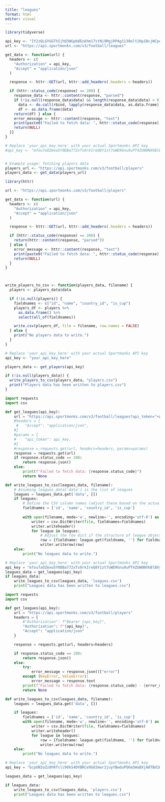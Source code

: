 ```yaml
---
title: "leagues"
format: html
editor: visual
---
```


```r
library(tidyverse)
```

```r
api_key <- "IY2zQLGYGGThIjhQ3WGpb8Eokhm17stNi9MgjRPAg1130elt2Hp1BcjWCpe8"
url <- "https://api.sportmonks.com/v3/football/leagues"

get_data <- function(url) {
  headers <- c(
    "Authorization" = api_key,
    "Accept" = "application/json"
  )

  response <- httr::GET(url, httr::add_headers(.headers = headers))

  if (httr::status_code(response) == 200) {
    response_data <- httr::content(response, "parsed")
    if (!is.null(response_data$data) && length(response_data$data) > 0) {
      data <- do.call(rbind, lapply(response_data$data, as.data.frame))
      df <- as.data.frame(data)
    return(df) } else {
    error_message <- httr::content(response, "text")
    print(paste0("Failed to fetch data: ", httr::status_code(response), " - ", error_message))
    return(NULL)
  }}
}

# Replace 'your_api_key_here' with your actual Sportmonks API key
#api_key <- "mfou7aOZmxw5Y0DBa772xTs0rkIreQ8Y1zt7oWD9Gnu9uPT4ZUW0NXkBlBXy"


# Example usage: fetching players data
players_url <- "https://api.sportmonks.com/v3/football/players"
players_data <- get_data(players_url)
```

```r

library(httr)

url <- "https://api.sportmonks.com/v3/football/players"

get_data <- function(url) {
  headers <- c(
    "Authorization" = api_key,
    "Accept" = "application/json"
  )

  response <- httr::GET(url, httr::add_headers(.headers = headers))

  if (httr::status_code(response) == 200) {
    return(httr::content(response, "parsed"))
  } else {
    error_message <- httr::content(response, "text")
    print(paste0("Failed to fetch data: ", httr::status_code(response), " - ", error_message))
    return(NULL)
  }
}



write_players_to_csv <- function(players_data, filename) {
  players <- players_data$data

  if (!is.null(players)) {
    fieldnames <- c("id", "name", "country_id", "is_cup")
    players_df <- players %>%
      as.data.frame() %>%
      select(all_of(fieldnames))

    write.csv(players_df, file = filename, row.names = FALSE)
  } else {
    print("No players data to write.")
  }
}

# Replace 'your_api_key_here' with your actual Sportmonks API key
api_key <- "your_api_key_here"

players_data <- get_players(api_key)

if (!is.null(players_data)) {
  write_players_to_csv(players_data, "players.csv")
  print("Players data has been written to players.csv")
}
```

```python
import requests
import csv

def get_leagues(api_key):
    url = "https://api.sportmonks.com/v3/football/leagues?api_token="+api_key
    #headers = {
     #   "Accept": "application/json",
    #}
    #params = {
    #    "api_token": api_key,
    #}
    #response = requests.get(url, headers=headers, params=params)
    response = requests.get(url)
    if response.status_code == 200:
        return response.json()
    else:
        print(f"Failed to fetch data: {response.status_code}")
        return None

def write_leagues_to_csv(leagues_data, filename):
    # Assuming leagues_data['data'] is the list of leagues
    leagues = leagues_data.get('data', [])
    if leagues:
        # Define the CSV column names (adjust these based on the actual data structure)
        fieldnames = ['id', 'name', 'country_id', 'is_cup']
        
        with open(filename, mode='w', newline='', encoding='utf-8') as file:
            writer = csv.DictWriter(file, fieldnames=fieldnames)
            writer.writeheader()
            for league in leagues:
                # Adjust the row dict if the structure of league objects is different
                row = {fieldname: league.get(fieldname, '') for fieldname in fieldnames}
                writer.writerow(row)
    else:
        print("No leagues data to write.")

# Replace 'your_api_key_here' with your actual Sportmonks API key
api_key = "mfou7aOZmxw5Y0DBa772xTs0rkIreQ8Y1zt7oWD9Gnu9uPT4ZUW0NXkBlBXy"
leagues_data = get_leagues(api_key)
if leagues_data:
    write_leagues_to_csv(leagues_data, 'leagues.csv')
    print("Leagues data has been written to leagues.csv")


```

```python
import requests
import csv

def get_leagues(api_key):
    url = "https://api.sportmonks.com/v3/football/players"
    headers = {
        #"Authorization": f"Bearer {api_key}",
        "Authorization": f"{api_key}",
        "Accept": "application/json"
    }

    response = requests.get(url, headers=headers)

    if response.status_code == 200:
        return response.json()
    else:
        try:
            error_message = response.json()["error"]
        except (KeyError, ValueError):
            error_message = response.text
        print(f"Failed to fetch data: {response.status_code} - {error_message}")
        return None

def write_leagues_to_csv(leagues_data, filename):
    leagues = leagues_data.get('data', [])

    if leagues:
        fieldnames = ['id', 'name', 'country_id', 'is_cup']
        with open(filename, mode='w', newline='', encoding='utf-8') as file:
            writer = csv.DictWriter(file, fieldnames=fieldnames)
            writer.writeheader()
            for league in leagues:
                row = {fieldname: league.get(fieldname, '') for fieldname in fieldnames}
                writer.writerow(row)
    else:
        print("No leagues data to write.")

# Replace 'your_api_key_here' with your actual Sportmonks API key
api_key = "bcpUN3aZz0hRfclc90kS4DVBRCe9G83mwr2juyYBwduPOHa5WaBXjA0TBd1H"

leagues_data = get_leagues(api_key)

if leagues_data:
    write_leagues_to_csv(leagues_data, 'players.csv')
    print("Leagues data has been written to leagues.csv")
```
